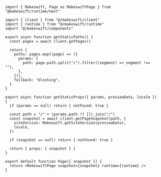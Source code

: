 ```tsx pages/[[...path]].tsx
import { Makeswift, Page as MakeswiftPage } from "@makeswift/runtime/next"

import { client } from "@/makeswift/client"
import { runtime } from "@/makeswift/runtime"
import "@/makeswift/components"

export async function getStaticPaths() {
  const pages = await client.getPages()

  return {
    paths: pages.map((page) => ({
      params: {
        path: page.path.split("/").filter((segment) => segment !== ""),
      },
    })),
    fallback: "blocking",
  }
}

export async function getStaticProps({ params, previewData, locale }) {
  if (params == null) return { notFound: true }

  const path = "/" + (params.path ?? []).join("/")
  const snapshot = await client.getPageSnapshot(path, {
    siteVersion: Makeswift.getSiteVersion(previewData),
    locale,
  })

  if (snapshot == null) return { notFound: true }

  return { props: { snapshot } }
}

export default function Page({ snapshot }) {
  return <MakeswiftPage snapshot={snapshot} runtime={runtime} />
}
```
